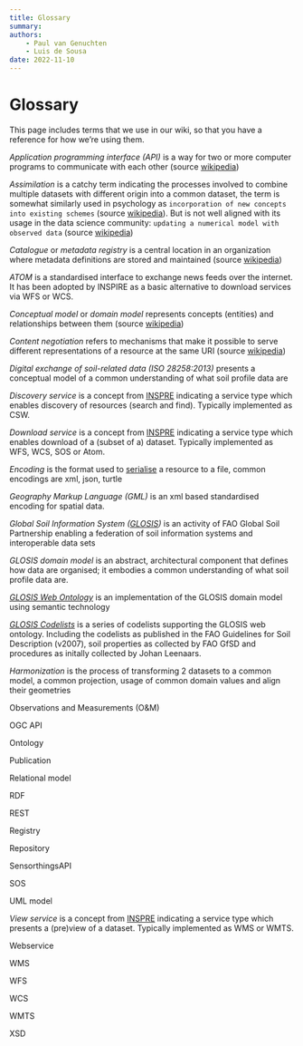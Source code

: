 ```yaml
---
title: Glossary
summary: 
authors:
    - Paul van Genuchten
    - Luis de Sousa
date: 2022-11-10
---
```


# Glossary

This page includes terms that we use in our wiki, so that you have a reference for how we’re using them.

*Application programming interface (API)* is a way for two or more computer programs to communicate with each other (source [wikipedia](https://en.wikipedia.org/wiki/API))

*Assimilation* is a catchy term indicating the processes involved to combine multiple datasets with different origin into a common dataset, the term is somewhat similarly used in psychology as `incorporation of new concepts into existing schemes` (source [wikipedia](https://en.wikipedia.org/wiki/Assimilation)). But is not well aligned with its usage in the data science community: ` updating a numerical model with observed data` (source [wikipedia](https://en.wikipedia.org/wiki/Assimilation))

*Catalogue* or *metadata registry* is a central location in an organization where metadata definitions are stored and maintained (source [wikipedia](https://en.wikipedia.org/wiki/Metadata_registry))

*ATOM* is a standardised interface to exchange news feeds over the internet. It has been adopted by INSPIRE as a basic alternative to download services via WFS or WCS.

*Conceptual model* or *domain model* represents concepts (entities) and relationships between them (source [wikipedia](https://en.wikipedia.org/wiki/Conceptual_model_(computer_science)))

*Content negotiation* refers to mechanisms that make it possible to serve different representations of a resource at the same URI (source [wikipedia](https://en.wikipedia.org/wiki/Content_negotiation))

*Digital exchange of soil-related data (ISO 28258:2013)* presents a conceptual model of a common understanding of what soil profile data are

*Discovery service* is a concept from [INSPRE](https://inspire.ec.europa.eu/metadata-codelist/SpatialDataServiceType/discovery) indicating a service type which enables discovery of resources (search and find). Typically implemented as CSW.

*Download service* is a concept from [INSPRE](https://inspire.ec.europa.eu/metadata-codelist/SpatialDataServiceType/download) indicating a service type which enables download of a (subset of a) dataset. Typically implemented as WFS, WCS, SOS or Atom.

*Encoding* is the format used to [serialise](https://en.wikipedia.org/wiki/Serialization) a resource to a file, common encodings are xml, json, turtle

*Geography Markup Language (GML)* is an xml based standardised encoding for spatial data.

*Global Soil Information System ([GLOSIS](https://www.fao.org/global-soil-partnership/areas-of-work/soil-information-and-data/en/))* is an activity of FAO Global Soil Partnership enabling a federation of soil information systems and interoperable data sets 

*GLOSIS domain model* is an abstract, architectural component that defines how data are organised; it embodies a common understanding of what soil profile data are.

*[GLOSIS Web Ontology](https://github.com/rapw3k/glosis)* is an implementation of the GLOSIS domain model using semantic technology

*[GLOSIS Codelists](https://github.com/rapw3k/glosis/blob/master/glosis_cl.ttl)* is a series of codelists supporting the GLOSIS web ontology. Including the codelists as published in the FAO Guidelines for Soil Description (v2007), soil properties as collected by FAO GfSD and procedures as initally collected by Johan Leenaars.

*Harmonization* is the process of transforming 2 datasets to a common model, a common projection, usage of common domain values and align their geometries

Observations and Measurements (O&M)

OGC API

Ontology

Publication

Relational model

RDF

REST

Registry

Repository

SensorthingsAPI

SOS

UML model

*View service* is a concept from [INSPRE](https://inspire.ec.europa.eu/metadata-codelist/SpatialDataServiceType/view) indicating a service type which presents a (pre)view of a dataset. Typically implemented as WMS or WMTS.

Webservice

WMS

WFS

WCS

WMTS

XSD


